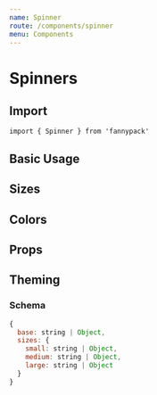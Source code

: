 ```yaml
---
name: Spinner
route: /components/spinner
menu: Components
---
```



# Spinners

## Import

`import { Spinner } from 'fannypack'`

## Basic Usage

<Playground>
  <Spinner />
</Playground>

## Sizes

<Playground>
  <Spinner size="small" />
  <Spinner marginLeft="xxsmall" />
  <Spinner size="medium" marginLeft="xxsmall" />
  <Spinner size="large" marginLeft="xxsmall" />
</Playground>

## Colors

<Playground>
  <Spinner color="success" />
  <Spinner color="danger" marginLeft="xxsmall" />
  <Spinner color="warning" marginLeft="xxsmall" />
</Playground>


## Props

<PropsTable component={Spinner} />

## Theming

### Schema

```jsx
{
  base: string | Object,
  sizes: {
    small: string | Object,
    medium: string | Object,
    large: string | Object
  }
}
```
